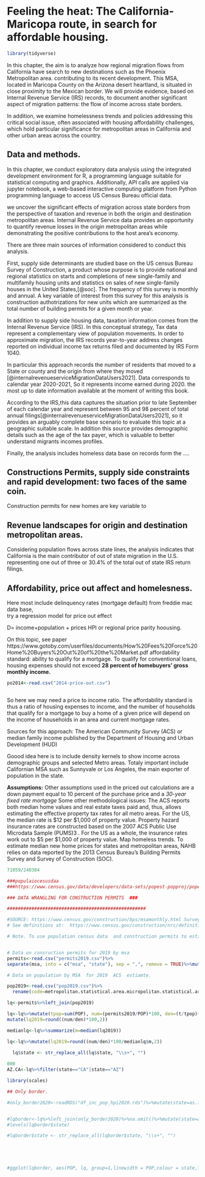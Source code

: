 # Feeling the heat: The California-Maricopa route, in search for affordable housing.

```r
library(tidyverse)

```


In this chapter, the aim is to analyze how regional migration flows from California  have search to new destinations such as the Phoenix Metropolitan area. contributing to its recent development. 
This MSA, located in Maricopa County on the Arizona desert heartland, is situated in close proximity to the Mexican border. We will provide evidence, based on Internal Revenue Service (IRS) records, to document another significant aspect of migration patterns: the flow of income across state borders.

In addition, we examine homelessness trends and policies addressing this critical social issue, often associated with housing affordability challenges, which hold particular significance for metropolitan areas in California and other urban areas across the country. 

## Data and methods. 

In this chapter, we conduct exploratory data analysis using the integrated development environment for R, a programming language suitable for statistical computing and graphics.  Additionally, API calls are applied via jupyter notebook,  a web-based interactive computing platform from Python programming language to access US Census Bureau official data. 


we uncover the significant effects of migration across state borders from the perspective of taxation and revenue in both the origin and destination metropolitan areas. Internal Revenue Service data provides an opportunity to quantify revenue losses in the origin metropolitan areas while demonstrating the positive contributions to the host area's economy.

There are three  main sources of information considered to conduct this analysis.

First, supply side determinants are studied base on  the US census Bureau Survey of Construction, a product whose purpose is to provide national and regional statistics on starts and completions of new single-family and multifamily housing units and statistics on sales of new single-family houses in the United States,[@soc]. The frequency of this survey is monthly and annual. A key variable of interest from this survey for this analysis is construction authotrizations for new units which are summarized   as the total number of building permits for a given month or year. 

In addition to supply side housing data, taxation information comes from the Internal Revenue Service (IRS). In this conceptual strategy, Tax data represent a complementary view of population movements.  In order to approximate migration, the IRS records year-to-year address changes reported on individual income tax returns filed and documented by IRS Form 1040. 

In particular this approach records the number of residents that moved to a State or county and the origin from where they moved [@internalrevenueserviceMigrationDataUsers2021]. Data corresponds to calendar year 2020-2021, So it represents income earned during 2020. the most up to date information available at the moment of writing this book. 

According to the IRS,this data captures the situation prior to late September of each calendar year and represent between 95 and 98 percent of total annual filings[@internalrevenueserviceMigrationDataUsers2021], so it provides an arguably complete base scenario to evaluate this topic at a geographic suitable scale.
In addition this source provides demographic details such as the age of the tax payer, which is valuable to better understand migrants incomes profiles.

Finally, the analysis includes homeless data base on records form the ....

## Constructions Permits, supply side constraints and rapid development: two faces of the same coin. 


Construction permits for new homes are key variable to 


## Revenue landscapes for origin and destination metropolitan areas.

Considering population flows across state lines, the analysis indicates that California is the main contributor of out of state migration in the U.S. representing  one out of three  or $30.4\%$  of the total out of state IRS return filings.


## Affordability, price out affect and homelesness. 

Here most include delinquency rates (mortgage default)  from freddie mac data base,   
try  a regression model for price out effect 

D= income+population + prices HPI or regional price parity hoousing. 

On this topic, see paper https://www.gotoby.com/userfiles/documents/How%20Fees%20Force%20Home%20Buyers%20Out%20of%20the%20Market.pdf
affordability standard: ability to qualify for a mortgage. To qualify for conventional loans, housing expenses should not exceed **28 percent of homebuyers’ gross monthly income.**
```r
po2014<-read.csv("2014-price-out.csv")



```



So here we may need a price to income ratio. 
The affordability standard is thus a
ratio of housing expenses to income, and the number of households that qualify for a mortgage to buy a home of a given
price will depend on the income of households in an area and current mortgage rates. 

Sources for this approach: 
The American Community Survey (ACS) or  median family income published by the Department of Housing and Urban Development (HUD)

Goood idea here is to include density kernels to show income across demographic groups and selected Metro areas.  Totaly important include Californian MSA such as Sunnyvale or Los Angeles, the main exporter of population in the state. 

**Assumptions:** Other assumptions used in the priced out calculations are a down payment equal to 10 percent of the purchase price and a *30-year fixed rate mortgage*
Some other methodological issues: 
The ACS reports both median home values and real estate taxes paid and, thus, allows estimating the effective property tax rates for all metro areas. For the US, the median rate
is $12 per $1,000 of property value. Property hazard insurance rates are constructed based on the 2007 ACS Public Use
Microdata Sample (PUMS)3
. For the US as a whole, the insurance rates work out to $5 per $1,000 of property value. 
Map homeless trends. 
To estimate median new home prices for states and metropolitan areas, NAHB relies on data reported by the 2013
Census Bureau’s Building Permits Survey and Survey of Construction (SOC). 

```r
71059/240384
```



```r
###populaiocesusdaa
###https://www.census.gov/data/developers/data-sets/popest-popproj/popest.Vintage_2019.html#list-tab-2014455046

### DATA WRANGLING FOR CONSTRUCTION PERMITS  ###

###################################################

#SOURCE: https://www.census.gov/construction/bps/msamonthly.html Survey of Construction. tOTAL  INCLUDES SINGLE unit  two units, three unit  and 5 or more units. permits refers to construction authorizations.  https://www.census.gov/construction/nrc/historical_data/index.html
# See definitions at:  https://www.census.gov/construction/nrc/definitions/bps.html

# Note. To use population census data  and construction permits to estimate the location quotient (to measure the relative concentration of construction activity controlling by population size ), we have the most up to date 2019 population estimates  and we can use 2019 permites data. Although there is data for construction for up to 2020. We are not able to use it because of the restriction in the US census bureau data.


# Data on consruction permits for 2019 by msa
permits<-read.csv("permits2019.csv")%>%
separate(msa, into = c("msa", "state"), sep = ",", remove = TRUE)%>%mutate(t=sum(permits2019))

# Data on population by MSA  for 2019  ACS  estiamte. 

pop2019<-read.csv("pop2019.csv")%>%
  rename(code=metropolitan.statistical.area.micropolitan.statistical.area)

lq<-permits%>%left_join(pop2019)

lq<-lq%>%mutate(tpop=sum(POP), num=(permits2019/POP)*100, den=(t/tpop)*100)%>%
mutate(lq2019=round((num/den)*100,2))

medianlq<-lq%>%summarize(m=median(lq2019))

lq<-lq%>%mutate(lq2019=round((num/den)*100/medianlq$m,2)) 
  
  lq$state <- str_replace_all(lq$state, "\\s+", "")

000
AZ.CA<-lq%>%filter(state=="CA"|state=="AZ")

```

```r
library(scales)

## Only border.

#only_border2020<-readRDS("df_inc_pop_hpi2020.rds")%>%mutate(state=as.factor(state))%>%select(cbsa_code, hpi)%>%rename(code=cbsa_code)


#lqborder<-lq%>%left_join(only_border2020)%>%na.omit()%>%mutate(state=as.factor(state))
#levels(lqborder$state)

#lqborder$state <- str_replace_all(lqborder$state, "\\s+", "")





#ggplot(lqborder, aes(POP, lq, group=1,linewidth = POP,colour = state,label=msa)) +geom_point(alpha = 0.7) +scale_size(range = c(1, 6))  +scale_colour_manual(values = c("red","blue", "darkgoldenrod4", "grey"))+geom_smooth(method = "lm", se = FALSE) +labs(x = "Population", y = "Permits2019", title = "Linear Trend Between Population and Permits2019") +theme_minimal()+scale_x_log10(labels =  comma )
```



